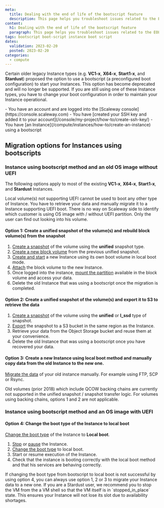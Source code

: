 ```yaml
---
meta:
  title: Dealing with the end of life of the bootscript feature
  description: This page helps you troubleshoot issues related to the EOL of the bootscript feature
content:
  h1: Dealing with the end of life of the bootscript feature
  paragraph: This page helps you troubleshoot issues related to the EOL of the bootscript feature
tags: bootscript boot-script instance boot script
dates:
  validation: 2023-02-20
  posted: 2023-02-20
categories:
  - compute
---
```


Certain older legacy Instance types (e.g. **VC1-x**, **X64-x**, **Start1-x**, and **Stardust**) proposed the option to use a bootscript (a preconfigured boot configuration) to start your Instances. This option has become deprecated and will no longer be supported.
If you are still using one of these Instance types, you have to change your boot configuration in order to maintain your Instance operational.

<Macro id="iam-requirements" />

<Message type="requirement">
  - You have an account and are logged into the [Scaleway console](https://console.scaleway.com)
  - You have [created your SSH key and added it to your account](/console/my-project/how-to/create-ssh-key/)
  - You have [an Instance](/compute/instances/how-to/create-an-instance) using a bootscript
</Message>

## Migration options for Instances using bootscripts

### Instance using bootscript method and an old OS image without UEFI

The following options apply to most of the existing **VC1-x**, **X64-x**, **Start1-x**, and **Stardust** Instances.

<Message type="important">
  Local volume(s) not supporting UEFI cannot be used to boot any other type of Instance. You have to retrieve your data and manually migrate it to a Instance supporting UEFI boot. There is no way on Scaleway side to identify which customer is using OS image with / without UEFI partition. Only the user can find out looking into his volume.
</Message>

#### Option 1: Create a unified snapshot of the volume(s) and rebuild block volume(s) from the snapshot

1. [Create a snapshot](/compute/instances/how-to/create-a-snapshot/) of the volume using the **unified** snapshot type.
2. [Create a new block volume](/storage/block/how-to/create-a-volume) from the previous unified snapshot.
3. [Create and start](/compute/instances/how-to/create-an-instance/) a new Instance using its own boot volume in local boot mode.
4. [Attach](/storage/block/how-to/attach-a-volume/) the block volume to the new Instance.
5. Once logged into the instance, [mount the partition](/storage/block/how-to/mount-and-use-volume/) available in the block volume and access your data.
6. Delete the old Instance that was using a bootscript once the migration is completed.

#### Option 2: Create a unified snapshot of the volume(s) and export it to S3 to retrieve the data

1. [Create a snapshot](/compute/instances/how-to/create-a-snapshot/) of the volume using the **unified** or **l_ssd** type of snapshot.
2. [Export](/compute/instances/how-to/snapshot-import-export-feature) the snapshot to a S3 bucket in the same region as the Instance.
3. Retrieve your data from the Object Storage bucket and reuse them at your convenience.
4. Delete the old Instance that was using a bootscript once you have recovered your data.

#### Option 3: Create a new Instance using local boot method and manually copy data from the old Instance to the new one.

[Migrate the data](/dedibox/dedicated-servers/how-to/migrate-server/) of your old instance manually. For example using FTP, SCP or Rsync.

<Message type="important">
  Old volumes (prior 2018) which include QCOW backing chains are currently not supported in the unified snapshot / snapshot transfer logic. For volumes using backing chains, options 1 and 2 are not applicable.
</Message>

### Instance using bootscript method and an OS image with UEFI

#### Option 4: Change the boot type of the Instance to local boot

[Change the boot type](/compute/instances/how-to/use-boot-modes/#how-to-use-local-boot) of the Instance to **Local boot**.

1. [Stop](/compute/instances/how-to/power-off-instance/) or [pause](/compute/instances/how-to/use-standby-mode/) the Instance.
2. [Change the boot type](/compute/instances/how-to/use-boot-modes/#how-to-use-local-boot) to local boot.
3. Start or resume execution of the Instance.
4. Check that the instance is booting correctly with the local boot method and that his services are behaving correctly.

<Message type="tip">
  If changing the boot type from bootscript to local boot is not successful by using option 4, you can always use option 1, 2 or 3 to migrate your Instance data to a new one.
</Message>

<Message type="tip">
  If you are a Stardust user, we recommend you to stop the VM from the a VM shell so that the VM itself is in `stopped_in_place` state. This ensures your Instance will not lose its slot due to availability shortages.
</Message>
